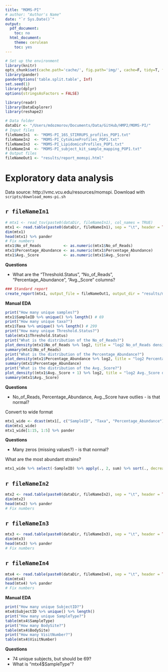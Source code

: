 ```yaml
---
title: "MOMS-PI"
# author: "Author's Name"
date: "`r Sys.Date()`"
output:
  pdf_document:
    toc: no
  html_document:
    theme: cerulean
    toc: yes
---
```


```r
# Set up the environment
library(knitr)
opts_chunk$set(cache.path='cache/', fig.path='img/', cache=F, tidy=T, fig.keep='high', echo=F, dpi=100, warnings=F, message=F, comment=NA, warning=F, results='as.is', fig.width = 10, fig.height = 6) #out.width=700, 
library(pander)
panderOptions('table.split.table', Inf)
set.seed(1)
library(dplyr)
options(stringsAsFactors = FALSE)
```

```r
library(readr)
library(DataExplorer)
library(reshape2)
```


```r
# Data folder
dataDir <- "/Users/mdozmorov/Documents/Data/GitHub/HMP2/MOMS-PI/"
# Input files
fileNameIn1  <- "MOMS-PI_16S_STIRRUPS_profiles_POP1.txt"
fileNameIn2  <- "MOMS-PI_CytokineProfiles_POP1.txt"
fileNameIn3  <- "MOMS-PI_LipidomicsProfiles_POP1.txt"
fileNameIn4  <- "MOMS-PI_subject_kit_sample_mapping_POP1.txt"
# Output files
fileNameOut1 <- "results/report_momspi.html"
```

# Exploratory data analysis

Data source: http://vmc.vcu.edu/resources/momspi. Download with `scripts/download_moms-pi.sh`

## `r fileNameIn1`

```r
# mtx1 <- read_tsv(paste0(dataDir, fileNameIn1), col_names = TRUE)
mtx1 <- read.table(paste0(dataDir, fileNameIn1), sep = "\t", header = TRUE)
dim(mtx1)
head(mtx1) %>% pander
# Fix numbers
mtx1$No_of_Reads          <- as.numeric(mtx1$No_of_Reads)
mtx1$Percentage_Abundance <- as.numeric(mtx1$Percentage_Abundance)
mtx1$Avg._Score           <- as.numeric(mtx1$Avg._Score)
```

**Questions**

- What are the "Threshold.Status", "No_of_Reads", "Percentage_Abundance", "Avg._Score" columns?

```r
### Standard report
create_report(mtx1, output_file = fileNameOut1, output_dir = "results/momspi")
```

**Manual EDA**

```r
print("How many unique samples?")
mtx1$SampleID %>% unique() %>% length() # 69
print("How many unique taxa?")
mtx1$Taxa %>% unique() %>% length() # 299
print("How many unique Threshold.Status?")
table(mtx1$Threshold.Status)
print("What is the distribution of the No_of_Reads?")
plot_density(mtx1$No_of_Reads %>% log2, title = "log2 No_of_Reads density plot")
summary(mtx1$No_of_Reads)
print("What is the distribution of the Percentage_Abundance?")
plot_density(mtx1$Percentage_Abundance %>% log2, title = "log2 Percentage_Abundance density plot")
summary(mtx1$Percentage_Abundance)
print("What is the distribution of the Avg._Score?")
plot_density((mtx1$Avg._Score + 1) %>% log2, title = "log2 Avg._Score density plot")
summary(mtx1$Avg._Score)
```

**Questions**

- No_of_Reads, Percentage_Abundance, Avg._Score have outlies - is that normal?

Convert to wide format

```r
mtx1_wide <- dcast(mtx1[, c("SampleID", "Taxa", "Percentage_Abundance")], SampleID ~ Taxa, value.var = "Percentage_Abundance", fun.aggregate = sum)
dim(mtx1_wide)
mtx1_wide[1:15, 1:5] %>% pander
```

**Questions**

- Many zeros (missing values?) - is that normal?

What are the most abundant strains?

```r
mtx1_wide %>% select(-SampleID) %>% apply(., 2, sum) %>% sort(., decreasing = TRUE) %>% head
```

## `r fileNameIn2`

```r
mtx2 <- read.table(paste0(dataDir, fileNameIn2), sep = "\t", header = TRUE, fill = TRUE)
dim(mtx2)
head(mtx2) %>% pander
# Fix numbers
```

## `r fileNameIn3`

```r
mtx3 <- read.table(paste0(dataDir, fileNameIn3), sep = "\t", header = TRUE, fill = TRUE)
dim(mtx3)
head(mtx3) %>% pander
# Fix numbers
```

## `r fileNameIn4`

```r
mtx4 <- read.table(paste0(dataDir, fileNameIn4), sep = "\t", header = TRUE, fill = TRUE)
dim(mtx4)
head(mtx4) %>% pander
# Fix numbers
```

**Manual EDA**

```r
print("How many unique SubjectID?")
mtx4$SubjectID %>% unique() %>% length()
print("How many unique SampleType?")
table(mtx4$SampleType)
print("How many BodySite?")
table(mtx4$BodySite)
print("How many VisitNumber?")
table(mtx4$VisitNumber)
```

**Questions**

- 74 unique subjects, but should be 69?
- What is "mtx4$SampleType"?